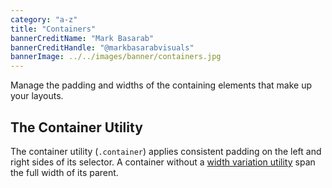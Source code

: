 ```yaml
---
category: "a-z"
title: "Containers"
bannerCreditName: "Mark Basarab"
bannerCreditHandle: "@markbasarabvisuals" 
bannerImage: ../../images/banner/containers.jpg
---
```


<TextBlock>

Manage the padding and widths of the containing elements that make up your layouts.

</TextBlock>

<Divider id="theContainerUtility" />

<TextBlock>

## The Container Utility

The container utility (`.container`) applies consistent padding on the left and right sides of its selector. A container without a <a href="#widthVariations">width variation utility</a> span the full width of its parent.
    
</TextBlock>
